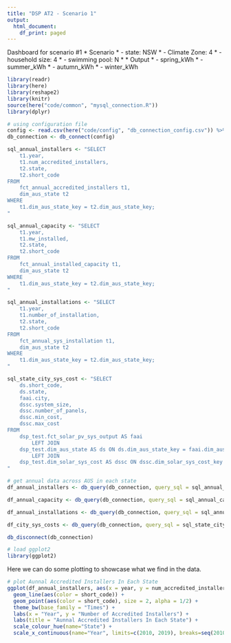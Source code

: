 ```yaml
---
title: "DSP AT2 - Scenario 1"
output:
  html_document:
    df_print: paged
---
```


Dashboard for scenario #1
 * Scenario
 * - state: NSW
 * - Climate Zone: 4
 * - household size: 4
 * - swimming pool: N
 * 
 * Output
 * - spring_kWh
 * - summer_kWh
 * - autumn_kWh
 * - winter_kWh

```r
library(readr)
library(here)
library(reshape2)
library(knitr)
source(here("code/common", "mysql_connection.R"))
library(dplyr)

# using configuration file
config <- read.csv(here("code/config", "db_connection_config.csv")) %>% filter(user_key == "rato_rds")
db_connection <- db_connect(config)

sql_annual_installers <- "SELECT 
    t1.year,
    t1.num_accredited_installers,
    t2.state,
    t2.short_code
FROM
    fct_annual_accredited_installers t1,
    dim_aus_state t2
WHERE
    t1.dim_aus_state_key = t2.dim_aus_state_key;
"

sql_annual_capacity <- "SELECT 
    t1.year,
    t1.mw_installed,
    t2.state,
    t2.short_code
FROM
    fct_annual_installed_capacity t1,
    dim_aus_state t2
WHERE
    t1.dim_aus_state_key = t2.dim_aus_state_key; 
"

sql_annual_installations <- "SELECT 
    t1.year,
    t1.number_of_installation,
    t2.state,
    t2.short_code
FROM
    fct_annual_sys_installation t1,
    dim_aus_state t2
WHERE
    t1.dim_aus_state_key = t2.dim_aus_state_key; 
"

sql_state_city_sys_cost <- "SELECT 
    ds.short_code,
    ds.state,
    faai.city,
    dssc.system_size,
    dssc.number_of_panels,
    dssc.min_cost,
    dssc.max_cost
FROM
    dsp_test.fct_solar_pv_sys_output AS faai
        LEFT JOIN
    dsp_test.dim_aus_state AS ds ON ds.dim_aus_state_key = faai.dim_aus_state_key
        LEFT JOIN
    dsp_test.dim_solar_sys_cost AS dssc ON dssc.dim_solar_sys_cost_key = faai.dim_solar_sys_cost_key
"

# get annual data across AUS in each state
df_annual_installers <- db_query(db_connection, query_sql = sql_annual_installers)

df_annual_capacity <- db_query(db_connection, query_sql = sql_annual_capacity)

df_annual_installations <- db_query(db_connection, query_sql = sql_annual_installations)

df_city_sys_costs <- db_query(db_connection, query_sql = sql_state_city_sys_cost)

db_disconnect(db_connection)
```

```r
# load ggplot2
library(ggplot2)
```

Here we can do some plotting to showcase what we find in the data.
```r
# plot Aunnal Accredited Installers In Each State
ggplot(df_annual_installers, aes(x = year, y = num_accredited_installers, group = short_code)) +
  geom_line(aes(color = short_code)) +
  geom_point(aes(color = short_code), size = 2, alpha = 1/2) +
  theme_bw(base_family = "Times") +
  labs(x = "Year", y = "Number of Accredited Installers") +
  labs(title = "Aunnal Accredited Installers In Each State") + 
  scale_colour_hue(name="State") + 
  scale_x_continuous(name="Year", limits=c(2010, 2019), breaks=seq(2010,2019,1))
```

```r

```
